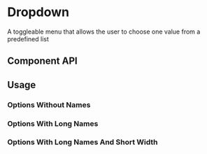 

# Dropdown

A toggleable menu that allows the user to choose one value from a predefined list

<Canvas>
  <Story id="ui-components-ui-dropdown-dropdown-stories-js--default-story" />
</Canvas>

## Component API

<ArgsTable of={Dropdown} />

## Usage

### Options Without Names

<Canvas>
  <Story id="ui-components-ui-dropdown-dropdown-stories-js--options-without-names" />
</Canvas>

### Options With Long Names

<Canvas>
  <Story id="ui-components-ui-dropdown-dropdown-stories-js--options-with-long-names" />
</Canvas>

### Options With Long Names And Short Width

<Canvas>
  <Story id="ui-components-ui-dropdown-dropdown-stories-js--options-with-long-names-and-short-width" />
</Canvas>
